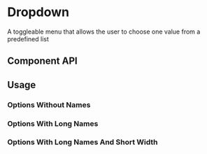 

# Dropdown

A toggleable menu that allows the user to choose one value from a predefined list

<Canvas>
  <Story id="ui-components-ui-dropdown-dropdown-stories-js--default-story" />
</Canvas>

## Component API

<ArgsTable of={Dropdown} />

## Usage

### Options Without Names

<Canvas>
  <Story id="ui-components-ui-dropdown-dropdown-stories-js--options-without-names" />
</Canvas>

### Options With Long Names

<Canvas>
  <Story id="ui-components-ui-dropdown-dropdown-stories-js--options-with-long-names" />
</Canvas>

### Options With Long Names And Short Width

<Canvas>
  <Story id="ui-components-ui-dropdown-dropdown-stories-js--options-with-long-names-and-short-width" />
</Canvas>
